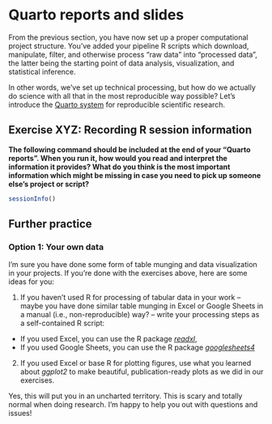 # Quarto reports and slides

From the previous section, you have now set up a proper computational project
structure. You've added your pipeline R scripts which download, manipulate,
filter, and otherwise process "raw data" into "processed data", the latter
being the starting point of data analysis, visualization, and statistical
inference.

In other words, we've set up technical processing, but how do we actually
do science with all that in the most reproducible way possible? Let's introduce
the [Quarto system](https://quarto.org) for reproducible scientific research.

## Exercise XYZ: Recording R session information

**The following command should be included at the end of your "Quarto reports".
When you run it, how would you read and interpret the information it provides?
What do you think is the most important information which might be missing in
case you need to pick up someone else's project or script?**

```r
sessionInfo()
```





## Further practice

### Option 1: Your own data

I'm sure you have done some form of table munging and data visualization in your
projects. If you're done with the exercises above, here are some ideas for you:

1. If you haven't used R for processing of tabular data in your work -- maybe
you have done similar table munging in Excel or Google Sheets in a manual
(i.e., non-reproducible) way? -- write your processing steps as a self-contained
R script:

- If you used Excel, you can use the R package [_readxl_](https://readxl.tidyverse.org),
- If you used Google Sheets, you can use the R package [_googlesheets4_](https://googlesheets4.tidyverse.org)

2. If you used Excel or base R for plotting figures, use what you learned
about _ggplot2_ to make beautiful, publication-ready plots as we did in our
exercises.

Yes, this will put you in an uncharted territory. This is scary and totally
normal when doing research. I'm happy to help you out with questions
and issues!
